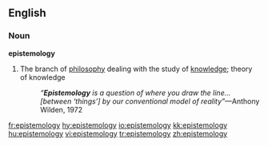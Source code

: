 ==English==

===Noun===
'''epistemology'''

# The branch of [[philosophy]] dealing with the study of [[knowledge]]; theory of knowledge
#:''“'''Epistemology''' is a question of where you draw the line...[between ‘things’] by our conventional model of reality”''—Anthony Wilden, 1972

[[fr:epistemology]]
[[hy:epistemology]]
[[io:epistemology]]
[[kk:epistemology]]
[[hu:epistemology]]
[[vi:epistemology]]
[[tr:epistemology]]
[[zh:epistemology]]